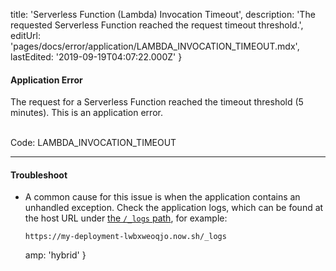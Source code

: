 
  title: 'Serverless Function (Lambda) Invocation Timeout',
  description:
    'The requested Serverless Function reached the request timeout threshold.',
  editUrl: 'pages/docs/error/application/LAMBDA_INVOCATION_TIMEOUT.mdx',
  lastEdited: '2019-09-19T04:07:22.000Z'
}

#### Application Error

The request for a Serverless Function reached the timeout threshold (5 minutes). This is an application error.

<br />

<Note label={false}>
  Code: <InlineCode>LAMBDA_INVOCATION_TIMEOUT</InlineCode>
</Note>

---

#### Troubleshoot

- A common cause for this issue is when the application contains an unhandled exception. Check the application logs, which can be found at the host URL under [the `/_logs` path](/docs/v2/advanced/concepts/special-paths#logs-view), for example:
  ```
  https://my-deployment-lwbxweoqjo.now.sh/_logs
  ```


  amp: 'hybrid'
}
